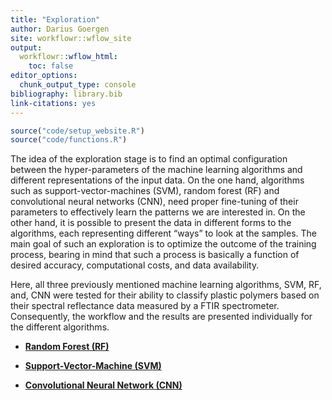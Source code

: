 ```yaml
---
title: "Exploration"
author: Darius Goergen
site: workflowr::wflow_site
output:
  workflowr::wflow_html:
    toc: false
editor_options:
  chunk_output_type: console
bibliography: library.bib
link-citations: yes
---
```


```r
source("code/setup_website.R")
source("code/functions.R")
```


The idea of the exploration stage is to find an optimal configuration between the
hyper-parameters of the machine learning algorithms and different 
representations of the input data. On the one hand, algorithms such as 
support-vector-machines (SVM), random forest (RF) and convolutional neural networks
(CNN), need proper fine-tuning of their parameters to effectively learn the
patterns we are interested in. On the other hand, it is possible to present the
data in different forms to the algorithms, each representing different "ways"
to look at the samples. The main goal of such an exploration is to optimize the
outcome of the training process, bearing in mind that such a process is 
basically a function of desired accuracy, computational costs, and data availability.

Here, all three previously mentioned machine learning algorithms, SVM, RF, and, CNN
were tested for their ability to classify plastic polymers based on their spectral
reflectance data measured by a FTIR spectrometer. Consequently, the workflow and
the results are presented individually for the different algorithms.

* [**Random Forest (RF)**](rf_exploration.html)

* [**Support-Vector-Machine (SVM)**](svm_exploration.html)

* [**Convolutional Neural Network (CNN)**](cnn_exploration.html)





